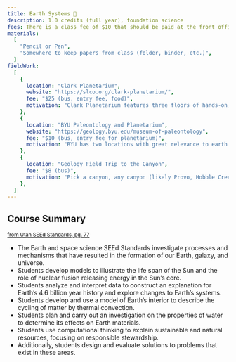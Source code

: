 ---
title: Earth Systems 🌋
description: 1.0 credits (full year), foundation science
fees: There is a class fee of $10 that should be paid at the front office. This fee covers any perishable lab materials used throughout the course for building models that assist our learning.
materials:
  [
    "Pencil or Pen",
    "Somewhere to keep papers from class (folder, binder, etc.)",
  ]
fieldWork:
  [
    {
      location: "Clark Planetarium",
      website: "https://slco.org/clark-planetarium/",
      fee: "$25 (bus, entry fee, food)",
      motivation: "Clark Planetarium features three floors of hands-on, interactive exhibits. The topics are Earth, Near Earth, and Beyond.",
    },
    {
      location: "BYU Paleontology and Planetarium",
      website: "https://geology.byu.edu/museum-of-paleontology",
      fee: "$10 (bus, entry fee for planetarium)",
      motivation: "BYU has two locations with great relevance to earth systems, with topics ranging from climate change to the formation of the universe and its structures.",
    },
    {
      location: "Geology Field Trip to the Canyon",
      fee: "$8 (bus)",
      motivation: "Pick a canyon, any canyon (likely Provo, Hobble Creek, or Rock) to visualize Utah's geologic history.",
    },
  ]
---

## Course Summary

<small>
  <a
    href="https://schools.utah.gov/curr/science/_science_/2023SEEdK12.pdf"
    target="_blank"
  >
    from Utah SEEd Standards, pg. 77
  </a>
</small>

- The Earth and space science SEEd Standards investigate processes and mechanisms that have resulted in the formation of our Earth, galaxy, and universe.
- Students develop models to illustrate the life span of the Sun and the role of nuclear fusion releasing energy in the Sun’s core.
- Students analyze and interpret data to construct an explanation for Earth’s 4.6 billion year history and explore changes to Earth’s systems.
- Students develop and use a model of Earth’s interior to describe the cycling of matter by thermal convection.
- Students plan and carry out an investigation on the properties of water to determine its effects on Earth materials.
- Students use computational thinking to explain sustainable and natural resources, focusing on responsible stewardship.
- Additionally, students design and evaluate solutions to problems that exist in these areas.
